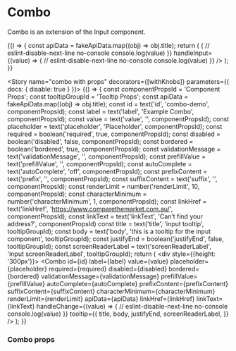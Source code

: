 

<Meta title="Components|Combo" component={Combo} />

# Combo

Combo is an extension of the Input component.

<Preview>
  <Story name="combo preview" height="250px">
  {() => {
    const apiData = fakeApiData.map((obj) => obj.title);
    return (
       <FluidContainer>
           <Row>
             <Column>
                <Combo
                  label="Example Combo label"
                  apiData={apiData}
                  id="combo-id-first"
                  value="ser"
                  required={false}
                  renderLimit={3}
                  emptyStatePicture={{
                    src: "https://www.comparethemarket.com.au/wp-content/uploads/2019/08/Artboard-1-copy-2@2x.png",
                    srcsets: [{ srcset: "https://www.comparethemarket.com.au/wp-content/uploads/2019/08/Artboard-1-copy-2@2x.png"}],
                    alt: 'alt text',
                    title: 'no results found',
                  }}
                  tooltip={{ title: 'Combo component' }}
                  emptyStateHeading = "Sorry, no results found"
                  emptyStateChildren='Try adjusting your search to find what you are looking for.'
                  helperMessage='Please enter your address in the field above and we will try locate it.'
                  handleChange={(value) => {
                    // eslint-disable-next-line no-console
                    console.log(value)
                  }}
                  handleInput={(value) => {
                    // eslint-disable-next-line no-console
                    console.log(value)
                  }}
                />
            </Column>
          </Row>
       </FluidContainer>
    );
  }}
  </Story>
</Preview>

<Story name="combo with props" decorators={[withKnobs]} parameters={{ docs: { disable: true } }}>
  {() => {
    const componentPropsId = 'Component Props';
    const tooltipGroupId = 'Tooltip Props';
    const apiData = fakeApiData.map((obj) => obj.title);
    const id = text('id', 'combo-demo', componentPropsId);
    const label = text('label', 'Example Combo', componentPropsId);
    const value = text('value', '', componentPropsId);
    const placeholder = text('placeholder', 'Placeholder', componentPropsId);
    const required = boolean('required', true, componentPropsId);
    const disabled = boolean('disabled', false, componentPropsId);
    const bordered = boolean('bordered', true, componentPropsId);
    const validationMessage = text('validationMessage', '', componentPropsId);
    const prefillValue = text('prefillValue', '', componentPropsId);
    const autoComplete = text('autoComplete', 'off', componentPropsId);
    const prefixContent = text('prefix', '', componentPropsId);
    const suffixContent = text('suffix', '', componentPropsId);
    const renderLimit = number('renderLimit', 10, componentPropsId);
    const characterMinimum = number('characterMinimum', 1, componentPropsId);
    const linkHref = text('linkHref', 'https://www.comparethemarket.com.au/', componentPropsId);
    const linkText = text('linkText', 'Can’t find your address?', componentPropsId)
    const title = text('title', 'input tooltip', tooltipGroupId);
    const body = text('body', 'this is a tooltip for the input component', tooltipGroupId);
    const justifyEnd = boolean('justifyEnd', false, tooltipGroupId);
    const screenReaderLabel = text('screenReaderLabel', 'input screenReaderLabel', tooltipGroupId);
    return (
      <FluidContainer>
        <Row>
          <Column>
          <div style={{height: '300px'}}></div>
            <Combo
              id={id}
              label={label}
              value={value}
              placeholder={placeholder}
              required={required}
              disabled={disabled}
              bordered={bordered}
              validationMessage={validationMessage}
              prefillValue={prefillValue}
              autoComplete={autoComplete}
              prefixContent={prefixContent}
              suffixContent={suffixContent}
              characterMinimum={characterMinimum}
              renderLimit={renderLimit}
              apiData={apiData}
              linkHref={linkHref}
              linkText={linkText}
              handleChange={(value) => {
                // eslint-disable-next-line no-console
                console.log(value)
              }}
              tooltip={{
                title,
                body,
                justifyEnd,
                screenReaderLabel,
              }}
            />
          </Column>
        </Row>
      </FluidContainer>
    );
  }}
</Story>

### Combo props
<Props of={Combo} />

